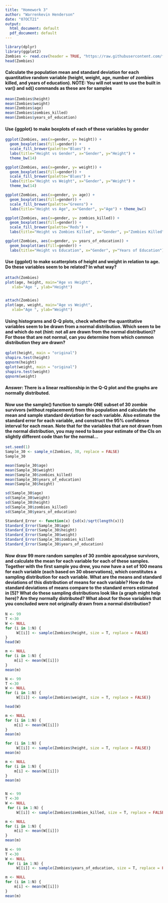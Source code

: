```yaml
---
title: "Homework 3"
author: "Warrenkevin Henderson"
date: "07OCT21"
output:
  html_document: default
  pdf_document: default
---
```


```r
library(dplyr)
library(ggplot2)
Zombies <- read.csv(header = TRUE, "https://raw.githubusercontent.com/fuzzyatelin/fuzzyatelin.github.io/master/AN588_Fall21/zombies.csv")
head(Zombies)
```
#### Calculate the population mean and standard deviation for each quantitative random variable (height, weight, age, number of zombies killed, and years of education). NOTE: You will not want to use the built in var() and sd() commands as these are for samples
```r
mean(Zombies$height)
mean(Zombies$weight)
mean(Zombies$age)
mean(Zombies$zombies_killed)
mean(Zombies$years_of_education)

```

#### Use {ggplot} to make boxplots of each of these variables by gender
```r
ggplot(Zombies, aes(x=gender, y= height)) +   
  geom_boxplot(aes(fill=gender)) + 
  scale_fill_brewer(palette="Blues") + 
  labs(title="Height vs Gender", x="Gender", y="Height") + 
  theme_bw(14)

ggplot(Zombies, aes(x=gender, y= weight)) +   
  geom_boxplot(aes(fill=gender)) + 
  scale_fill_brewer(palette="Blues") + 
  labs(title="Height vs Weight", x="Gender", y="Weight") + 
  theme_bw(14)

ggplot(Zombies, aes(x=gender, y= age)) +   
  geom_boxplot(aes(fill=gender)) + 
  scale_fill_brewer(palette="Greens") + 
  labs(title="Height vs Age", x="Gender", y="Age") + theme_bw()

ggplot(Zombies, aes(x=gender, y= zombies_killed)) +   
  geom_boxplot(aes(fill=gender)) + 
  scale_fill_brewer(palette="Reds") + 
  labs(title="Height vs Zombies Killed", x="Gender", y="Zombies Killed") + theme_bw()

ggplot(Zombies, aes(x=gender, y= years_of_education)) +   
  geom_boxplot(aes(fill=gender)) + 
  labs(title="Height vs Education", x="Gender", y="Years of Education") + theme_bw()
```
#### Use {ggplot} to make scatterplots of height and weight in relation to age. Do these variables seem to be related? In what way?
```r
attach(Zombies)
plot(age, height, main="Age vs Height", 
   xlab="Age ", ylab="Height")


attach(Zombies)
plot(age, weight, main="Age vs Weight", 
   xlab="Age ", ylab="Weight")
```

#### Using histograms and Q-Q plots, check whether the quantitative variables seem to be drawn from a normal distribution. Which seem to be and which do not (hint: not all are drawn from the normal distribution)? For those that are not normal, can you determine from which common distribution they are drawn?
```r
qplot(height, main = "original")
shapiro.test(height)
qqnorm(height)
qplot(weight, main = "original")
shapiro.test(weight)
qqnorm(weight)
```
#### Answer: There is a linear realtionship in the Q-Q plot and the graphs are normally distributed. 

#### Now use the sample() function to sample ONE subset of 30 zombie survivors (without replacement) from this population and calculate the mean and sample standard deviation for each variable. Also estimate the standard error for each variable, and construct the 95% confidence interval for each mean. Note that for the variables that are not drawn from the normal distribution, you may need to base your estimate of the CIs on slightly different code than for the normal…

```r
set.seed(1)
Sample_30 <- sample_n(Zombies, 30, replace = FALSE)
Sample_30

mean(Sample_30$age)
mean(Sample_30$weight)
mean(Sample_30$zombies_killed)
mean(Sample_30$years_of_education)
mean(Sample_30$height)

sd(Sample_30$age)
sd(Sample_30$weight)
sd(Sample_30$height)
sd(Sample_30$zombies_killed)
sd(Sample_30$years_of_education)

Standard_Error <- function(x) {sd(x)/sqrt(length(x))}
Standard_Error(Sample_30$age)
Standard_Error(Sample_30$height)
Standard_Error(Sample_30$weight)
Standard_Error(Sample_30$zombies_killed)
Standard_Error(Sample_30$years_of_education)
```
#### Now draw 99 more random samples of 30 zombie apocalypse survivors, and calculate the mean for each variable for each of these samples. Together with the first sample you drew, you now have a set of 100 means for each variable (each based on 30 observations), which constitutes a sampling distribution for each variable. What are the means and standard deviations of this distribution of means for each variable? How do the standard deviations of means compare to the standard errors estimated in [5]? What do these sampling distributions look like (a graph might help here)? Are they normally distributed? What about for those variables that you concluded were not originally drawn from a normal distribution?

```r
N <- 99
T <-30
W <- NULL
for (i in 1:N) {
     W[[i]] <- sample(Zombies$height, size = T, replace = FALSE)
}
head(W)
```
```r
m <- NULL
for (i in 1:N) {
    m[i] <- mean(W[[i]])
}
mean(m)
```
```R
N <- 99
T <-30
W <- NULL
for (i in 1:N) {
     W[[i]] <- sample(Zombies$weight, size = T, replace = FALSE)}

head(W)

m <- NULL
for (i in 1:N) {
    m[i] <- mean(W[[i]])
}
mean(m)
```

```r
for (i in 1:N) {
     W[[i]] <- sample(Zombies$height, size = T, replace = FALSE)}
mean(m)

m <- NULL
for (i in 1:N) {
    m[i] <- mean(W[[i]])
}
mean(m)


N <- 99
T <-30
W <- NULL
 for (i in 1:N) {
     W[[i]] <- sample(Zombies$zombies_killed, size = T, replace = FALSE)}

m <- NULL
for (i in 1:N) {
    m[i] <- mean(W[[i]])
}
mean(m)
 
N <- 99
T <-30
W <- NULL
 for (i in 1:N) {
     W[[i]] <- sample(Zombies$years_of_education, size = T, replace = FALSE)}

m <- NULL
for (i in 1:N) {
    m[i] <- mean(W[[i]])
}
mean(m)
```

